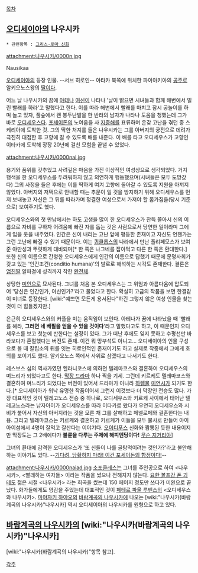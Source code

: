 [[목차]]

== [[오디세이아]]의 나우시카 ==
 * 관련항목 : [[그리스·로마 신화]]

attachment:나우시카/0000n.jpg

Nausikaa

[[오디세이아]]의 등장 인물. --서브 히로인-- 아타카 북쪽에 위치한 파이아키아의 [[공주]]로 알키오노스왕의 [[딸]]이다. 

어느 날 나우시카의 꿈에 [[아테나]] [[여신]]이 나타나 '날이 밝으면 시녀들과 함께 해변에서 밀린 빨래를 하라'고 말했다고 한다. 이를 따라 해변에서 빨래를 마치고 잠시 공놀이를 하며 놀고 있자, 풀숲에서 왠 봉두난발을 한 반라의 남자가 나타나 도움을 청했는데 그가 바로 [[오디세우스]]다. [[포세이돈]]의 노여움을 사 [[지중해]]를 표류하며 온갖 고난을 겪던 중 스케리아에 도착한 것. 그의 딱한 처지를 들은 나우시카는 그를 아버지의 궁전으로 데려가 극진히 대접한 후 고향에 갈 수 있도록 배를 내준다. 이 배를 타고 오디세우스가 고향인 이타카에 도착해 장장 20년에 걸친 모험을 끝낼 수 있었다.

attachment:나우시카/0000nai.jpg

용기와 품위를 갖추었고 사려깊은 마음을 가진 이상적인 여성상으로 생각되었다. 거지 행색을 한 오디세우스를 두려워하지 않고 의연하게 행동했으며(시녀들은 모두 도망갔다) 그의 사정을 들은 후에는 이를 딱하게 여겨 고향에 돌아갈 수 있도록 지원을 아끼지 않았다. 아버지의 저택으로 안내할 때는 추문이 일 것을 방지하기 위해 오디세우스를 먼저 보내놓고 자신은 그 뒤를 따라가며 정결한 여성으로서 가져야 할 몸가짐을(당시 기준으로) 보여주기도 했다.

오디세우스와의 첫 만남에서는 하도 고생을 많이 한 오디세우스가 잔뜩 쫄아서 신의 이름으로 자비를 구하자 어려움에 빠진 자를 돕는 것은 사람으로서 당연한 일이라며 그에게 입을 옷을 내주었다. 인간은 신이 내리는 고난 앞에 평등한 존재이고 자신도 언젠가는 그런 고난에 빠질 수 있기 때문이다. 이는 [[퀴클롭스]]의 나라에서 만난 폴리페모스가 보여준 야만성과 뚜렷하게 대비되며[* 한 쪽은 나그네를 잡아먹고 다른 한 쪽은 환대한다.] 또한 신의 이름으로 간청한 오디세우스에게 인간의 이름으로 답했기 때문에 문명사회가 갖고 있는 '인간조건(conditio humana)'의 발로로 해석하는 시각도 존재한다. 결론은 [[엄친딸]] 알파걸에 성격까지 착한 [[완전체]].

상당한 [[미인]]으로 묘사된다. 그녀를 처음 본 오디세우스는 그 위엄과 아름다움에 압도되어 '당신은 인간인가, 여신인가?'라고 물었다고 한다. 확실히 고금의 작품을 보면 한결같이 미녀로 등장한다. [wiki:"예쁘면 모든게 용서된다"하긴 그렇지 않은 여성 인물을 찾는 것이 더 힘들겠지만.] 

은근히 오디세우스와의 커플을 미는 움직임이 보인다. 아테나가 꿈에 나타났을 때 '빨래를 해라, '''그러면 네 베필을 얻을 수 있을 것이다''''라고 말했다고도 하고, 이 때문인지 오디세우스를 보고 첫눈에 반한다는 설정이 있다. 그가 떠난 후에도 잊지 못하고 수평선만 바라보다가 혼절했다는 버전도 존재. 이건 뭐 망부석도 아니고... 오디세이아의 인물 구성으로 볼 때 칼립소의 뒤를 잇는 히로인적인 존재이기도 하고 실제로 작중에서 그에게 호의를 보이기도 했다. 알키오노스 쪽에서 사위로 삼겠다고 나서기도 한다.

레스보스 섬의 역사가였던 헬라니코스에 의하면 텔레마코스와 결혼하여 오디세우스의 며느리가 되었다고도 한다. [[막장 드라마]] 하나 찍을 기세. 그런데 키르케도 텔레마코스와 결혼하여 며느리가 되었다는 버전이 있어서 드라마가 아니라 [[하렘물]] [[미연시]]가 되기도 한다.[* 오디세이아가 워낙 유명한 작품이어서 그런지 이것보다 더 막장인 전승도 많다. 가장 대표적인 것이 텔레고노스 전승 중 하나로, 오디세우스와 키르케 사이에서 태어난 텔레고노스라는 남자아이가 오디세우스를 따라 이타카로 왔다가 우연히 오디세우스와 시비가 붙어서 자신의 아버지라는 것을 모른 채 그를 살해하고 페넬로페와 결혼한다는 내용. 그리고 텔레마코스는 키르케와 결혼하고 키르케가 이들을 모두 불사로 만들어 아이아이섬에서 4명이 잘먹고 잘산다는 이야기다. [[오이디푸스]] 신화와 짬뽕된 듯한 내용이지만 막장도는 그 2배에다가 '''불륜을 다루는 주제에 해피엔딩이다!''' [[무슨 지거리야]]]

그녀의 환대에 감격한 오디세우스가 '또 신들이 나를 골탕먹이려는 것인가?'라고 불안해 하는 이야기도 있다. --[[기다려, 당황하지 마라! 이건 공명의 함정이다!|기다려, 당황하지 마라! 이건 포세이돈의 함정이다!]]--

attachment:나우시카/0000naiad.jpg
[[소포클레스]]는 그녀를 주인공으로 하여 <나우시카>, <빨래하는 여자들> 이라는 작품을 썼으나 전해지지 않는다. [[요한 볼프강 폰 괴테]]도 젊은 시절 <나우시카> 라는 희곡을 썼는데 150 페이지 정도만 쓰다가 미완으로 끝났다. 화가들에게도 영감을 주었는데 대표적인 것이 [[페테르 파울 루벤스]]의 <오디세우스와 나우시카>. [[미야자키 하야오]]의 [[바람계곡의 나우시카]]에 나오는 [wiki:"나우시카(바람계곡의 나우시카)"나우시카] 역시 오디세이아의 나우시카를 원형으로 하고 있다. 

== [[바람계곡의 나우시카]]의 [wiki:"나우시카(바람계곡의 나우시카)"나우시카] ==
[wiki:"나우시카(바람계곡의 나우시카)"항목 참고]. 

[[각주]]
